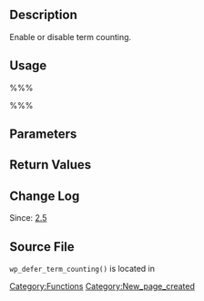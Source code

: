 == Description ==

Enable or disable term counting.

== Usage ==

%%%<?php wp_defer_term_counting( $defer ); ?>%%%

== Parameters ==

{{Parameter|$defer|boolean|Optional. Enable if true, disable if false.|optional|}}

== Return Values ==

{{Return||bool|Whether term counting is enabled or disabled.}}

== Change Log ==

Since: [[Version 2.5|2.5]]

== Source File ==

<tt>wp_defer_term_counting()</tt> is located in {{Trac|wp-includes/taxonomy.php}}

[[Category:Functions]]

[[Category:New_page_created]]